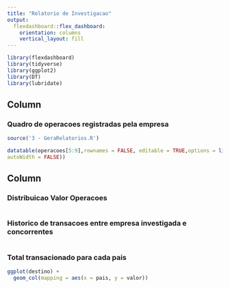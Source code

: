 ---
title: "Relatorio de Investigacao"
output: 
  flexdashboard::flex_dashboard:
    orientation: columns
    vertical_layout: fill
---

```{r setup, include=FALSE}
library(flexdashboard)
library(tidyverse)
library(ggplot2)
library(DT)
library(lubridate)

```

Column {data-width=350}
-----------------------------------------------------------------------

### Quadro de operacoes registradas pela empresa

```{r}
source('3 - GeraRelatorios.R')

datatable(operacoes[5:9],rownames = FALSE, editable = TRUE,options = list(pageLength = 10,
autoWidth = FALSE))

```

Column {data-width=350}
-----------------------------------------------------------------------

### Distribuicao Valor Operacoes

```{r}

```

### Historico de transacoes entre empresa investigada e concorrentes

```{r}
  
```

### Total transacionado para cada pais

```{r}
ggplot(destino) +
  geom_col(mapping = aes(x = pais, y = valor))
```

